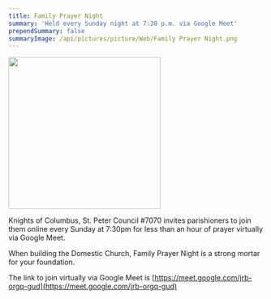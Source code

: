 ```yaml
---
title: Family Prayer Night
summary: 'Held every Sunday night at 7:30 p.m. via Google Meet'
prependSummary: false
summaryImage: /api/pictures/picture/Web/Family Prayer Night.png
---
```

<Image  src="/api/pictures/picture/Web/Family Prayer Night.png"  float="right"  width="300px" />

Knights of Columbus, St. Peter Council #7070 invites parishioners to join them online every Sunday at 7:30pm for less than an hour of prayer virtually via Google Meet.

When building the Domestic Church, Family Prayer Night is a strong mortar for your foundation.

The link to join virtually via Google Meet is [https://meet.google.com/jrb-orgq-gud](https://meet.google.com/jrb-orgq-gud)


